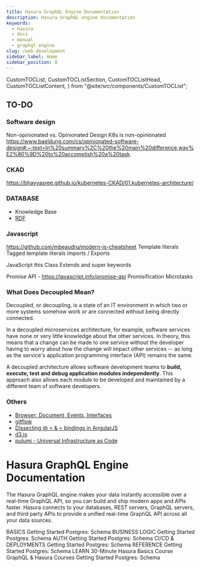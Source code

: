 ```yaml
---
title: Hasura GraphQL Engine Documentation
description: Hasura GraphQL engine documentation
keywords:
  - hasura
  - docs
  - manual
  - graphql engine
slug: /web-development
sidebar_label: Home
sidebar_position: 0
---
```



  CustomTOCList,
  CustomTOCListSection,
  CustomTOCListHead,
  CustomTOCListContent,
} from "@site/src/components/CustomTOCList";

## TO-DO

### Software design
Non-opinionated vs. Opinionated Design
K8s is non-opinionated
https://www.baeldung.com/cs/opinionated-software-design#:~:text=In%20summary%2C%20the%20main%20difference,way%E2%80%9D%20to%20accomplish%20a%20task.

### CKAD
https://bhavyasree.github.io/kubernetes-CKAD/01.kubernetes-architecture/


### DATABASE
- Knowledge Base
- [RDF](https://www.ontotext.com/knowledgehub/fundamentals/what-is-rdf/)

### Javascript 
https://github.com/mbeaudru/modern-js-cheatsheet
Template literals
Tagged template literals
Imports / Exports

JavaScript this
Class
Extends and super keywords


Promise API - https://javascript.info/promise-api
Promisification
Microtasks

### What Does Decoupled Mean?

Decoupled, or decoupling, is a state of an IT environment in which two or more systems somehow work or are connected without being directly connected.

In a decoupled microservices architecture, for example, software services have none or very little knowledge about the other services. In theory, this means that a change can be made to one service without the developer having to worry about how the change will impact other services -- as long as the service's application programming interface (API) remains the same.

A decoupled architecture allows software development teams to **build, execute, test and debug application modules independently**. This approach also allows each module to be developed and maintained by a different team of software developers.


### Others
- [Browser: Document, Events, Interfaces](https://javascript.info/ui)
- [gitflow](https://www.atlassian.com/git/tutorials/comparing-workflows/gitflow-workflow)
- [Dissecting @ < & = bindings in AngularJS](https://blog.krawaller.se/posts/dissecting-bindings-in-angularjs/)
- [d3.js](https://www.d3-graph-gallery.com/intro_d3js.html)
- [pulumi - Universal Infrastructure as Code](https://www.pulumi.com/)





# Hasura GraphQL Engine Documentation

The Hasura GraphQL engine makes your data instantly accessible over a
real-time GraphQL API, so you can build and ship modern apps and APIs
faster. Hasura connects to your databases, REST servers, GraphQL
servers, and third party APIs to provide a unified real-time GraphQL API
across all your data sources.


<CustomTOCList>
  <CustomTOCListSection>
    <CustomTOCListHead>BASICS</CustomTOCListHead>
    <CustomTOCListContent>
      <Link to="/about">Getting Started</Link>
      <Link to="/about">Postgres: Schema</Link>
    </CustomTOCListContent>
  </CustomTOCListSection>
  <CustomTOCListSection>
    <CustomTOCListHead>BUSINESS LOGIC</CustomTOCListHead>
    <CustomTOCListContent>
      <Link to="/about">Getting Started</Link>
      <Link to="/about">Postgres: Schema</Link>
    </CustomTOCListContent>
  </CustomTOCListSection>
  <CustomTOCListSection>
    <CustomTOCListHead>AUTH</CustomTOCListHead>
    <CustomTOCListContent>
      <Link to="/about">Getting Started</Link>
      <Link to="/about">Postgres: Schema</Link>
    </CustomTOCListContent>
  </CustomTOCListSection>
  <CustomTOCListSection>
    <CustomTOCListHead>CI/CD & DEPLOYMENTS</CustomTOCListHead>
    <CustomTOCListContent>
      <Link to="/about">Getting Started</Link>
      <Link to="/about">Postgres: Schema</Link>
    </CustomTOCListContent>
  </CustomTOCListSection>
  <CustomTOCListSection>
    <CustomTOCListHead>REFERENCE</CustomTOCListHead>
    <CustomTOCListContent>
      <Link to="/about">Getting Started</Link>
      <Link to="/about">Postgres: Schema</Link>
    </CustomTOCListContent>
  </CustomTOCListSection>
  <CustomTOCListSection>
    <CustomTOCListHead>LEARN</CustomTOCListHead>
    <CustomTOCListContent>
      <Link to="https://hasura.io/learn/graphql/hasura/introduction/" target="_blank">30-Minute Hasura Basics Course</Link>
      <Link to="https://hasura.io/learn/" target="_blank">GraphQL & Hasura Courses</Link>
      <Link to="/about">Getting Started</Link>
      <Link to="/about">Postgres: Schema</Link>
    </CustomTOCListContent>
  </CustomTOCListSection>
</CustomTOCList>


